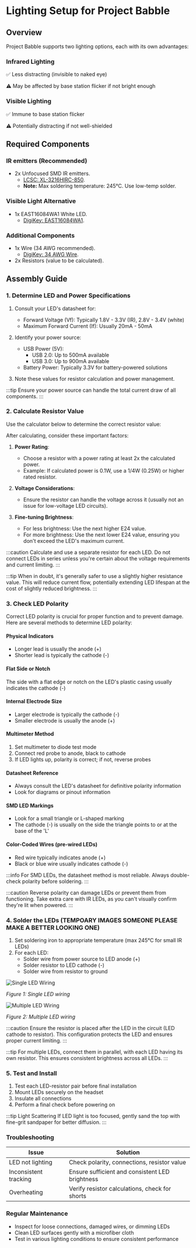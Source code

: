 
# Lighting Setup for Project Babble

## Overview

Project Babble supports two lighting options, each with its own advantages:

<div className="row">
  <div className="col col--6">
    <div className="card">
      <div className="card__header">
        <h3>Infrared Lighting</h3>
      </div>
      <div className="card__body">
        <p>✅ Less distracting (invisible to naked eye)</p>
        <p>⚠️ May be affected by base station flicker if not bright enough</p>
      </div>
    </div>
  </div>
  <div className="col col--6">
    <div className="card">
      <div className="card__header">
        <h3>Visible Lighting</h3>
      </div>
      <div className="card__body">
        <p>✅ Immune to base station flicker</p>
        <p>⚠️ Potentially distracting if not well-shielded</p>
      </div>
    </div>
  </div>
</div>

## Required Components

### IR emitters (Recommended)
- 2x Unfocused SMD IR emitters.
  - [LCSC: XL-3216HIRC-850](https://www.lcsc.com/product-detail/Infrared-IR-LEDs_XINGLIGHT-XL-3216HIRC-850_C965891.html).
  - **Note:** Max soldering temperature: 245°C. Use low-temp solder.

### Visible Light Alternative
- 1x EAST16084WA1 White LED.
  - [DigiKey: EAST16084WA1](https://www.digikey.com/en/products/detail/everlight-electronics-co-ltd/EAST16084WA1/11200896).

### Additional Components
- 1x Wire (34 AWG recommended).
  - [DigiKey: 34 AWG Wire](https://www.digikey.com/en/products/detail/adafruit-industries-llc/4733/13280268).
- 2x Resistors (value to be calculated).

## Assembly Guide

### 1. Determine LED and Power Specifications

1. Consult your LED's datasheet for:
   - Forward Voltage (Vf): Typically 1.8V - 3.3V (IR), 2.8V - 3.4V (white)
   - Maximum Forward Current (If): Usually 20mA - 50mA

2. Identify your power source:
   - USB Power (5V):
     - USB 2.0: Up to 500mA available
     - USB 3.0: Up to 900mA available
   - Battery Power: Typically 3.3V for battery-powered solutions

3. Note these values for resistor calculation and power management.

:::tip
Ensure your power source can handle the total current draw of all components.
:::

### 2. Calculate Resistor Value

Use the calculator below to determine the correct resistor value:

<ResistorCalculator />

After calculating, consider these important factors:

1. **Power Rating**:
   - Choose a resistor with a power rating at least 2x the calculated power.
   - Example: If calculated power is 0.1W, use a 1/4W (0.25W) or higher rated resistor.

2. **Voltage Considerations**:
   - Ensure the resistor can handle the voltage across it (usually not an issue for low-voltage LED circuits).

3. **Fine-tuning Brightness**:
   - For less brightness: Use the next higher E24 value.
   - For more brightness: Use the next lower E24 value, ensuring you don't exceed the LED's maximum current.

:::caution
Calculate and use a separate resistor for each LED. Do not connect LEDs in series unless you're certain about the voltage requirements and current limiting.
:::

:::tip
When in doubt, it's generally safer to use a slightly higher resistance value. This will reduce current flow, potentially extending LED lifespan at the cost of slightly reduced brightness.
:::

### 3. Check LED Polarity

Correct LED polarity is crucial for proper function and to prevent damage. Here are several methods to determine LED polarity:

<div className="row">
  <div className="col col--6">
    <div className="card">
      <div className="card__header">
        <h4>Physical Indicators</h4>
      </div>
      <div className="card__body">
        <ul>
          <li>Longer lead is usually the anode (+)</li>
          <li>Shorter lead is typically the cathode (-)</li>
        </ul>
      </div>
    </div>
  </div>
  <div className="col col--6">
    <div className="card">
      <div className="card__header">
        <h4>Flat Side or Notch</h4>
      </div>
      <div className="card__body">
        <p>The side with a flat edge or notch on the LED's plastic casing usually indicates the cathode (-)</p>
      </div>
    </div>
  </div>
</div>

<div className="row" style={{marginTop: '1rem'}}>
  <div className="col col--6">
    <div className="card">
      <div className="card__header">
        <h4>Internal Electrode Size</h4>
      </div>
      <div className="card__body">
        <ul>
          <li>Larger electrode is typically the cathode (-)</li>
          <li>Smaller electrode is usually the anode (+)</li>
        </ul>
      </div>
    </div>
  </div>
  <div className="col col--6">
    <div className="card">
      <div className="card__header">
        <h4>Multimeter Method</h4>
      </div>
      <div className="card__body">
        <ol>
          <li>Set multimeter to diode test mode</li>
          <li>Connect red probe to anode, black to cathode</li>
          <li>If LED lights up, polarity is correct; if not, reverse probes</li>
        </ol>
      </div>
    </div>
  </div>
</div>

<div className="row" style={{marginTop: '1rem'}}>
  <div className="col col--6">
    <div className="card">
      <div className="card__header">
        <h4>Datasheet Reference</h4>
      </div>
      <div className="card__body">
        <ul>
          <li>Always consult the LED's datasheet for definitive polarity information</li>
          <li>Look for diagrams or pinout information</li>
        </ul>
      </div>
    </div>
  </div>
  <div className="col col--6">
    <div className="card">
      <div className="card__header">
        <h4>SMD LED Markings</h4>
      </div>
      <div className="card__body">
        <ul>
          <li>Look for a small triangle or L-shaped marking</li>
          <li>The cathode (-) is usually on the side the triangle points to or at the base of the 'L'</li>
        </ul>
      </div>
    </div>
  </div>
</div>

<div className="row" style={{marginTop: '1rem'}}>
  <div className="col col--6">
    <div className="card">
      <div className="card__header">
        <h4>Color-Coded Wires (pre-wired LEDs)</h4>
      </div>
      <div className="card__body">
        <ul>
          <li>Red wire typically indicates anode (+)</li>
          <li>Black or blue wire usually indicates cathode (-)</li>
        </ul>
      </div>
    </div>
  </div>
</div>

:::info
For SMD LEDs, the datasheet method is most reliable. Always double-check polarity before soldering.
:::

:::caution
Reverse polarity can damage LEDs or prevent them from functioning. Take extra care with IR LEDs, as you can't visually confirm they're lit when powered.
:::

### 4. Solder the LEDs (TEMPOARY IMAGES SOMEONE PLEASE MAKE A BETTER LOOKING ONE)

1. Set soldering iron to appropriate temperature (max 245°C for small IR LEDs)
2. For each LED:
   - Solder wire from power source to LED anode (+)
   - Solder resistor to LED cathode (-)
   - Solder wire from resistor to ground

<div style={{display: 'flex', justifyContent: 'space-between', alignItems: 'center', marginBottom: '1rem'}}>
  <div style={{width: '48%'}}>
    <img src="/img/single-led-wiring-diagram.png" alt="Single LED Wiring" style={{width: '100%'}} />
    <p style={{textAlign: 'center', fontSize: '0.9em'}}><em>Figure 1: Single LED wiring</em></p>
  </div>
  <div style={{width: '48%'}}>
    <img src="/img/multiple-led-wiring-diagram.png" alt="Multiple LED Wiring" style={{width: '100%'}} />
    <p style={{textAlign: 'center', fontSize: '0.9em'}}><em>Figure 2: Multiple LED wiring</em></p>
  </div>
</div>

:::caution
Ensure the resistor is placed after the LED in the circuit (LED cathode to resistor). This configuration protects the LED and ensures proper current limiting.
:::

:::tip
For multiple LEDs, connect them in parallel, with each LED having its own resistor. This ensures consistent brightness across all LEDs.
:::

### 5. Test and Install

1. Test each LED-resistor pair before final installation
2. Mount LEDs securely on the headset
3. Insulate all connections
4. Perform a final check before powering on

:::tip Light Scattering
If LED light is too focused, gently sand the top with fine-grit sandpaper for better diffusion.
:::

### Troubleshooting

| Issue | Solution |
|-------|----------|
| LED not lighting | Check polarity, connections, resistor value |
| Inconsistent tracking | Ensure sufficient and consistent LED brightness |
| Overheating | Verify resistor calculations, check for shorts |

### Regular Maintenance

- Inspect for loose connections, damaged wires, or dimming LEDs
- Clean LED surfaces gently with a microfiber cloth
- Test in various lighting conditions to ensure consistent performance